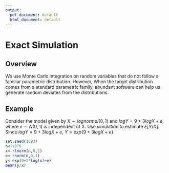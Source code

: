 ```yaml
---
output:
  pdf_document: default
  html_document: default
---
```

# Exact Simulation
## Overview
We use Monte Carlo integration on random variables that do not follow a familiar parametric distribution. However, When the target distribution comes from a standard parametric family, abundant software can help us generate random deviates from the distributions. 

## Example 

Consider the model given by $X \sim lognormal(0,1)$ and $log Y = 9 + 3 logX + e$, where $e \sim N(0, 1)$ is independent of X. Use simulation to estimate $E[Y/X]$.   
Since $log Y = 9 + 3 logX + e$, $Y = exp\{9 + 3 logX + e\}$
```r
set.seed(1693)
n<-10^6
x<-rlnorm(n,0,1)
e<-rnorm(n,0,1)
y<-exp(9+3*log(x)+e)
mean(y/x)
```